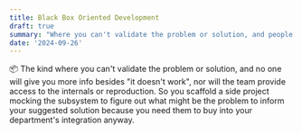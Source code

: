 ```yaml
---
title: Black Box Oriented Development
draft: true
summary: "Where you can't validate the problem or solution, and people who claim you should solve the problem won't give you access to their codebase or a reproduction."
date: '2024-09-26'
---
```

📦
The kind where you can't validate the problem or solution, and no one will give you more info besides "it doesn't work", nor will the team provide access to the internals or reproduction. So you scaffold a side project mocking the subsystem to figure out what might be the problem to inform your suggested solution because you need them to buy into your department's integration anyway.
